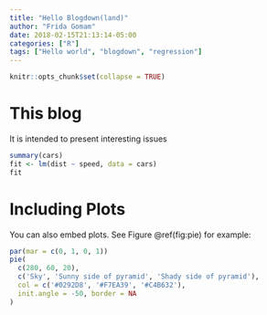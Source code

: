 ```yaml
---
title: "Hello Blogdown(land)"
author: "Frida Gomam"
date: 2018-02-15T21:13:14-05:00
categories: ["R"]
tags: ["Hello world", "blogdown", "regression"]
---
```


```r
knitr::opts_chunk$set(collapse = TRUE)
```

# This blog

It is intended to present interesting issues


```r
summary(cars)
fit <- lm(dist ~ speed, data = cars)
fit
```

# Including Plots

You can also embed plots. See Figure \@ref(fig:pie) for example:

```r
par(mar = c(0, 1, 0, 1))
pie(
  c(280, 60, 20),
  c('Sky', 'Sunny side of pyramid', 'Shady side of pyramid'),
  col = c('#0292D8', '#F7EA39', '#C4B632'),
  init.angle = -50, border = NA
)
```
